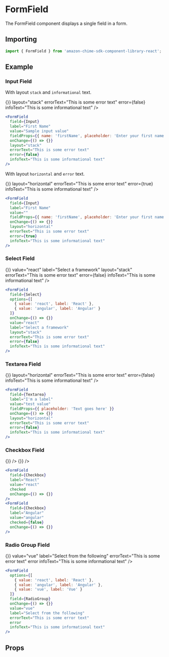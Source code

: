 

# FormField

The FormField component displays a single field in a form.

## Importing

```javascript
import { FormField } from 'amazon-chime-sdk-component-library-react';
```

## Example

### Input Field

With layout `stack` and `informational` text.

<ThemeProvider theme={lightTheme}>
  <Preview>
    <Flex layout="fill-space-centered">
      <FormField
        field={Input}
        label="First Name"
        value="Sample input value"
        fieldProps={{ name: 'firstName', placeholder: 'Enter your first name' }}
        onChange={() => {}}
        layout="stack"
        errorText="This is some error text"
        error={false}
        infoText="This is some informational text"
      />
    </Flex>
  </Preview>
</ThemeProvider>

```jsx
<FormField
  field={Input}
  label="First Name"
  value="Sample input value"
  fieldProps={{ name: 'firstName', placeholder: 'Enter your first name' }}
  onChange={() => {}}
  layout="stack"
  errorText="This is some error text"
  error={false}
  infoText="This is some informational text"
/>
```

With layout `horizontal` and `error` text.

<ThemeProvider theme={lightTheme}>
  <Preview>
    <Flex layout="fill-space-centered">
      <FormField
        field={Input}
        label="First Name"
        value=""
        fieldProps={{ name: 'firstName', placeholder: 'Enter your first name' }}
        onChange={() => {}}
        layout="horizontal"
        errorText="This is some error text"
        error={true}
        infoText="This is some informational text"
      />
    </Flex>
  </Preview>
</ThemeProvider>

```jsx
<FormField
  field={Input}
  label="First Name"
  value=""
  fieldProps={{ name: 'firstName', placeholder: 'Enter your first name' }}
  onChange={() => {}}
  layout="horizontal"
  errorText="This is some error text"
  error={true}
  infoText="This is some informational text"
/>
```

### Select Field

<ThemeProvider theme={lightTheme}>
  <Preview>
    <Flex layout="fill-space-centered">
      <FormField
        field={Select}
        options={[
          { value: 'react', label: 'React' },
          { value: 'angular', label: 'Angular' }
        ]}
        onChange={() => {}}
        value="react"
        label="Select a framework"
        layout="stack"
        errorText="This is some error text"
        error={false}
        infoText="This is some informational text"
      />
    </Flex>
  </Preview>
</ThemeProvider>

```jsx
<FormField
  field={Select}
  options={[
    { value: 'react', label: 'React' },
    { value: 'angular', label: 'Angular' }
  ]}
  onChange={() => {}}
  value="react"
  label="Select a framework"
  layout="stack"
  errorText="This is some error text"
  error={false}
  infoText="This is some informational text"
/>
```

### Textarea Field

<ThemeProvider theme={lightTheme}>
  <Preview>
    <Flex layout="fill-space-centered">
      <FormField
        field={Textarea}
        label="I'm a label"
        value="test value"
        fieldProps={{ placeholder: 'Text goes here' }}
        onChange={() => {}}
        layout="horizontal"
        errorText="This is some error text"
        error={false}
        infoText="This is some informational text"
      />
    </Flex>
  </Preview>
</ThemeProvider>

```jsx
<FormField
  field={Textarea}
  label="I'm a label"
  value="test value"
  fieldProps={{ placeholder: 'Text goes here' }}
  onChange={() => {}}
  layout="horizontal"
  errorText="This is some error text"
  error={false}
  infoText="This is some informational text"
/>
```

### Checkbox Field

<ThemeProvider theme={lightTheme}>
  <Preview>
    <Flex layout="fill-space-centered">
      <FormField
        field={Checkbox}
        label="React"
        value="react"
        checked
        onChange={() => {}}
      />
      <FormField
        field={Checkbox}
        label="Angular"
        value="angular"
        checked={false}
        onChange={() => {}}
      />
    </Flex>
  </Preview>
</ThemeProvider>

```jsx
<FormField
  field={Checkbox}
  label="React"
  value="react"
  checked
  onChange={() => {}}
/>
<FormField
  field={Checkbox}
  label="Angular"
  value="angular"
  checked={false}
  onChange={() => {}}
/>
```

### Radio Group Field

<ThemeProvider theme={lightTheme}>
  <Preview>
    <Flex layout="fill-space-centered">
      <FormField
        options={[
          { value: 'react', label: 'React' },
          { value: 'angular', label: 'Angular' },
          { value: 'vue', label: 'Vue' }
        ]}
        field={RadioGroup}
        onChange={() => {}}
        value="vue"
        label="Select from the following"
        errorText="This is some error text"
        error
        infoText="This is some informational text"
      />
    </Flex>
  </Preview>
</ThemeProvider>

```jsx
<FormField
  options={[
    { value: 'react', label: 'React' },
    { value: 'angular', label: 'Angular' },
    { value: 'vue', label: 'Vue' }
  ]}
  field={RadioGroup}
  onChange={() => {}}
  value="vue"
  label="Select from the following"
  errorText="This is some error text"
  error
  infoText="This is some informational text"
/>
```

## Props

<Props of={FormField} />
